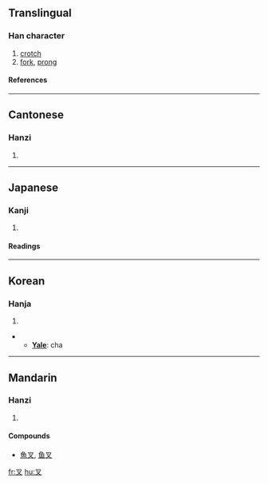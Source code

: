 ==Translingual==
===Han character===
{{Han char|rn=29|rad=又|as=01|sn=3|four=1740<sub>0</sub>|canj=水戈 (EI), X水戈 (XEI)}}
# [[crotch]]
# [[fork]], [[prong]]
====References====
{{Han ref|kx=0165.010|dkj=03116|dj=0374.150|hdz=10390.020|uh=53C9|ud=21449|bh=A465|bd=42085}}
----
==Cantonese==
===Hanzi===
{{yue-hanzi|jyut=|y=cha1}}
# {{defn|Cantonese}}
----
==Japanese==
===Kanji===
{{ja-kanji|grade=|rs=又01}}
# {{defn|Japanese}} 
====Readings====
{{ja-readings|on=[[しゃ]] (sha), [[さい]] (sai), [[さ]] (sa)|kun=[[また]] (mata)}}
----
==Korean==
===Hanja===
{{ko-hanja|hangeul=[[차]]|eumhun=''' 깍지 낄 차, 갈래 차|rv=cha|mr=ch'a}}
# {{defn|Korean}}

** '''[[Yale]]''': cha

----
==Mandarin==
===Hanzi===
{{cmn-hanzi|pin=[[cha]] ([[cha5]])|wg=ch'a<sup>5</sup>}}
# {{defn|Mandarin}}

====Compounds====
*[[魚叉]], [[鱼叉]]

[[fr:叉]]
[[hu:叉]]